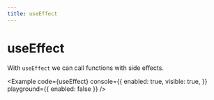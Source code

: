 ```yaml
---
title: useEffect
---
```



# useEffect

With `useEffect` we can call functions with side effects.

<Example
  code={useEffect}
  console={{
    enabled: true,
    visible: true,
  }}
  playground={{ enabled: false }}
/>
